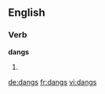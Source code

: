 ==English==

===Verb===
'''dangs'''

# {{third-person singular of|[[dang]]}}

[[de:dangs]]
[[fr:dangs]]
[[vi:dangs]]